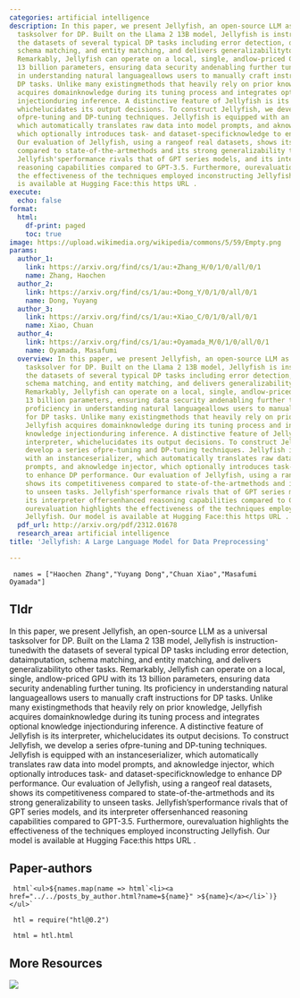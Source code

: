 ```yaml
---
categories: artificial intelligence
description: In this paper, we present Jellyfish, an open-source LLM as a universal
  tasksolver for DP. Built on the Llama 2 13B model, Jellyfish is instruction-tunedwith
  the datasets of several typical DP tasks including error detection, dataimputation,
  schema matching, and entity matching, and delivers generalizabilityto other tasks.
  Remarkably, Jellyfish can operate on a local, single, andlow-priced GPU with its
  13 billion parameters, ensuring data security andenabling further tuning. Its proficiency
  in understanding natural languageallows users to manually craft instructions for
  DP tasks. Unlike many existingmethods that heavily rely on prior knowledge, Jellyfish
  acquires domainknowledge during its tuning process and integrates optional knowledge
  injectionduring inference. A distinctive feature of Jellyfish is its interpreter,
  whichelucidates its output decisions. To construct Jellyfish, we develop a series
  ofpre-tuning and DP-tuning techniques. Jellyfish is equipped with an instanceserializer,
  which automatically translates raw data into model prompts, and aknowledge injector,
  which optionally introduces task- and dataset-specificknowledge to enhance DP performance.
  Our evaluation of Jellyfish, using a rangeof real datasets, shows its competitiveness
  compared to state-of-the-artmethods and its strong generalizability to unseen tasks.
  Jellyfish'sperformance rivals that of GPT series models, and its interpreter offersenhanced
  reasoning capabilities compared to GPT-3.5. Furthermore, ourevaluation highlights
  the effectiveness of the techniques employed inconstructing Jellyfish. Our model
  is available at Hugging Face:this https URL .
execute:
  echo: false
format:
  html:
    df-print: paged
    toc: true
image: https://upload.wikimedia.org/wikipedia/commons/5/59/Empty.png
params:
  author_1:
    link: https://arxiv.org/find/cs/1/au:+Zhang_H/0/1/0/all/0/1
    name: Zhang, Haochen
  author_2:
    link: https://arxiv.org/find/cs/1/au:+Dong_Y/0/1/0/all/0/1
    name: Dong, Yuyang
  author_3:
    link: https://arxiv.org/find/cs/1/au:+Xiao_C/0/1/0/all/0/1
    name: Xiao, Chuan
  author_4:
    link: https://arxiv.org/find/cs/1/au:+Oyamada_M/0/1/0/all/0/1
    name: Oyamada, Masafumi
  overview: In this paper, we present Jellyfish, an open-source LLM as a universal
    tasksolver for DP. Built on the Llama 2 13B model, Jellyfish is instruction-tunedwith
    the datasets of several typical DP tasks including error detection, dataimputation,
    schema matching, and entity matching, and delivers generalizabilityto other tasks.
    Remarkably, Jellyfish can operate on a local, single, andlow-priced GPU with its
    13 billion parameters, ensuring data security andenabling further tuning. Its
    proficiency in understanding natural languageallows users to manually craft instructions
    for DP tasks. Unlike many existingmethods that heavily rely on prior knowledge,
    Jellyfish acquires domainknowledge during its tuning process and integrates optional
    knowledge injectionduring inference. A distinctive feature of Jellyfish is its
    interpreter, whichelucidates its output decisions. To construct Jellyfish, we
    develop a series ofpre-tuning and DP-tuning techniques. Jellyfish is equipped
    with an instanceserializer, which automatically translates raw data into model
    prompts, and aknowledge injector, which optionally introduces task- and dataset-specificknowledge
    to enhance DP performance. Our evaluation of Jellyfish, using a rangeof real datasets,
    shows its competitiveness compared to state-of-the-artmethods and its strong generalizability
    to unseen tasks. Jellyfish'sperformance rivals that of GPT series models, and
    its interpreter offersenhanced reasoning capabilities compared to GPT-3.5. Furthermore,
    ourevaluation highlights the effectiveness of the techniques employed inconstructing
    Jellyfish. Our model is available at Hugging Face:this https URL .
  pdf_url: http://arxiv.org/pdf/2312.01678
  research_area: artificial intelligence
title: 'Jellyfish: A Large Language Model for Data Preprocessing'

---
```

```ojs

 names = ["Haochen Zhang","Yuyang Dong","Chuan Xiao","Masafumi Oyamada"] 

``` 

## Tldr 
In this paper, we present Jellyfish, an open-source LLM as a universal tasksolver for DP. Built on the Llama 2 13B model, Jellyfish is instruction-tunedwith the datasets of several typical DP tasks including error detection, dataimputation, schema matching, and entity matching, and delivers generalizabilityto other tasks. Remarkably, Jellyfish can operate on a local, single, andlow-priced GPU with its 13 billion parameters, ensuring data security andenabling further tuning. Its proficiency in understanding natural languageallows users to manually craft instructions for DP tasks. Unlike many existingmethods that heavily rely on prior knowledge, Jellyfish acquires domainknowledge during its tuning process and integrates optional knowledge injectionduring inference. A distinctive feature of Jellyfish is its interpreter, whichelucidates its output decisions. To construct Jellyfish, we develop a series ofpre-tuning and DP-tuning techniques. Jellyfish is equipped with an instanceserializer, which automatically translates raw data into model prompts, and aknowledge injector, which optionally introduces task- and dataset-specificknowledge to enhance DP performance. Our evaluation of Jellyfish, using a rangeof real datasets, shows its competitiveness compared to state-of-the-artmethods and its strong generalizability to unseen tasks. Jellyfish'sperformance rivals that of GPT series models, and its interpreter offersenhanced reasoning capabilities compared to GPT-3.5. Furthermore, ourevaluation highlights the effectiveness of the techniques employed inconstructing Jellyfish. Our model is available at Hugging Face:this https URL .

## Paper-authors

```ojs

 html`<ul>${names.map(name => html`<li><a href="../../posts_by_author.html?name=${name}" >${name}</a></li>`)}</ul>` 

``` 

```ojs

 htl = require("htl@0.2") 

``` 

```ojs

 html = htl.html 

``` 

## More Resources
[![](https://img.shields.io/badge/PDF-green?style=flat)]({{< meta params.pdf_url >}})
